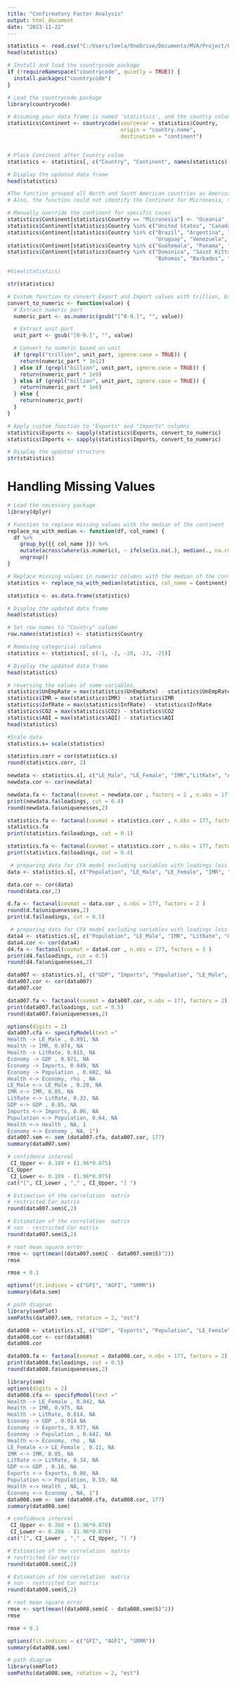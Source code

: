 ---
title: "Confirmatory Factor Analysis"
output: html_document
date: "2023-11-22"
---

```{r}
statistics <- read.csv("C:/Users/leela/OneDrive/Documents/MVA/Project/Full_Dataset.csv")
head(statistics)
```



```{r}
# Install and load the countrycode package
if (!requireNamespace("countrycode", quietly = TRUE)) {
  install.packages("countrycode")
}

# Load the countrycode package
library(countrycode)

# Assuming your data frame is named 'statistics', and the country column is named 'Country'
statistics$Continent <- countrycode(sourcevar = statistics$Country,
                                    origin = "country.name",
                                    destination = "continent")


# Place Continent after Country colum
statistics <- statistics[, c("Country", "Continent", names(statistics)[-c(which(names(statistics) %in% c("Country", "Continent")))])]

# Display the updated data frame
head(statistics)
```

```{r}
#The function grouped all North and South American countries as Americas 
# Also, the function could not identify the Continent for Micronesia, therefore we manually hard-coded these cases.

# Manually override the continent for specific cases
statistics$Continent[statistics$Country == "Micronesia"] <- "Oceania"
statistics$Continent[statistics$Country %in% c("United States", "Canada", "Mexico")] <- "North America"
statistics$Continent[statistics$Country %in% c("Brazil", "Argentina", "Colombia", "Chile", "Peru", "Ecuador", "Bolivia", "Paraguay", "Trinidad and Tobago", 
                                               "Uruguay", "Venezuela", "Guyana", "Suriname", "French Guiana")] <- "South America"
statistics$Continent[statistics$Country %in% c("Guatemala", "Panama", "Costa Rica", "El Salvador", "Honduras", "Nicaragua", "Belize")] <- "Central America"
statistics$Continent[statistics$Country %in% c("Dominica", "Saint Kitts & Nevis", "St. Vincent & Grenadines", "Trinidad and Tobago", "Haiti", 
                                               "Bahamas", "Barbados", "Saint Lucia", "Antigua and Barbuda", "Grenada")] <- "Caribbean"
```


```{r}
#View(statistics)
```



```{r}
str(statistics)
```



```{r}
# Custom function to convert Export and Import values with trillion, billion, million to numeric
convert_to_numeric <- function(value) {
  # Extract numeric part
  numeric_part <- as.numeric(gsub("[^0-9.]", "", value))

  # Extract unit part
  unit_part <- gsub("[0-9.]", "", value)

  # Convert to numeric based on unit
  if (grepl("trillion", unit_part, ignore.case = TRUE)) {
    return(numeric_part * 1e12)
  } else if (grepl("billion", unit_part, ignore.case = TRUE)) {
    return(numeric_part * 1e9)
  } else if (grepl("million", unit_part, ignore.case = TRUE)) {
    return(numeric_part * 1e6)
  } else {
    return(numeric_part)
  }
}

# Apply custom function to "Exports" and "Imports" columns
statistics$Exports <- sapply(statistics$Exports, convert_to_numeric)
statistics$Imports <- sapply(statistics$Imports, convert_to_numeric)

# Display the updated structure
str(statistics)
```



# Handling Missing Values

```{r}

# Load the necessary package
library(dplyr)

# Function to replace missing values with the median of the continent
replace_na_with_median <- function(df, col_name) {
  df %>%
    group_by({{ col_name }}) %>%
    mutate(across(where(is.numeric), ~ ifelse(is.na(.), median(., na.rm = TRUE), .))) %>%
    ungroup()
}

# Replace missing values in numeric columns with the median of the continent
statistics <- replace_na_with_median(statistics, col_name = Continent)

statistics <- as.data.frame(statistics)

# Display the updated data frame
head(statistics)
```


```{r}
# Set row names to "Country" column
row.names(statistics) <- statistics$Country

# Removing categorical columns
statistics <- statistics[, c(-1, -2, -20, -23, -25)] 

# Display the updated data frame
head(statistics)
```

```{r}
# reversing the values of some variables.
statistics$UnEmpRate = max(statistics$UnEmpRate) - statistics$UnEmpRate
statistics$IMR = max(statistics$IMR) - statistics$IMR
statistics$InfRate = max(statistics$InfRate) - statistics$InfRate
statistics$CO2 = max(statistics$CO2) - statistics$CO2
statistics$AQI = max(statistics$AQI) - statistics$AQI
head(statistics)
```



```{r}
#Scale data
statistics.s= scale(statistics)
```


```{r}
statistics.corr = cor(statistics.s)
round(statistics.corr, 2)

newdata <- statistics.s[, c("LE_Male", "LE_Female", "IMR","LitRate", "AQI", "WQI")]
newdata.cor <- cor(newdata)

newdata.fa <- factanal(covmat = newdata.cor , factors = 2 , n.obs = 177)
print(newdata.fa$loadings, cut = 0.4)
round(newdata.fa$uniquenesses,2)

```
```{r}
statistics.fa <- factanal(covmat = statistics.corr , n.obs = 177, factors = 3 , rotation = "varimax")
statistics.fa
print(statistics.fa$loadings, cut = 0.1)
```

```{r}
statistics.fa <- factanal(covmat = statistics.corr , n.obs = 177, factors = 3 )
print(statistics.fa$loadings, cut = 0.4)
```
```{r}
 # preparing data for CFA model excluding variables with loadings less than 0.4 and negative correlations.
data <- statistics.s[, c("Population", "LE_Male", "LE_Female", "IMR", "LitRate", "GDP", "PerCap", "Exports", "Imports", "Ecn_Serv", "AQI", "WQI")]

data.cor <- cor(data)
round(data.cor,2)
```
```{r}
d.fa <- factanal(covmat = data.cor , n.obs = 177, factors = 2 )
round(d.fa$uniquenesses,2)
print(d.fa$loadings, cut = 0.5)

```
```{r}
 # preparing data for CFA model excluding variables with loadings less than 0.4 and negative correlations.
data4 <- statistics.s[, c("Population", "LE_Male", "IMR", "LitRate", "GDP","Imports", "PerCap", "Ecn_Serv", "AQI", "WQI")]
data4.cor <- cor(data4)
d4.fa <- factanal(covmat = data4.cor , n.obs = 177, factors = 3 )
print(d4.fa$loadings, cut = 0.5)
round(d4.fa$uniquenesses,2)

```
```{r}
data007 <- statistics.s[, c("GDP", "Imports", "Population", "LE_Male", "IMR", "LitRate")]
data007.cor <- cor(data007)
data007.cor

data007.fa <- factanal(covmat = data007.cor, n.obs = 177, factors = 2)
print(data007.fa$loadings, cut = 0.5)
round(data007.fa$uniquenesses,2)
```
```{r}
options(digits = 2)
data007.cfa <- specifyModel(text ="
Health -> LE_Male , 0.891, NA
Health -> IMR, 0.974, NA
Health -> LitRate, 0.815, NA
Economy -> GDP , 0.971, NA
Economy -> Imports, 0.949, NA
Economy -> Population , 0.602, NA
Health <-> Economy, rho , NA
LE_Male <-> LE_Male , 0.20, NA
IMR <-> IMR, 0.05, NA
LitRate <-> LitRate, 0.33, NA
GDP <-> GDP , 0.05, NA
Imports <-> Imports, 0.06, NA
Population <-> Population, 0.64, NA
Health <-> Health , NA, 1 
Economy <-> Economy , NA, 1")
data007.sem <- sem (data007.cfa, data007.cor, 177)
summary(data007.sem)
```
```{r}
# confidence interval 
 CI_Upper <- 0.189 + (1.96*0.075)
CI_Upper
 CI_Lower <- 0.189 - (1.96*0.075)
cat("[", CI_Lower , "," , CI_Upper, "] ")
```
```{r}
# Estimation of the correlation  matrix
# restricted Cor matrix
round(data007.sem$C,2)
```
```{r}
# Estimation of the correlation  matrix
# non - restricted Cor matrix
round(data007.sem$S,2)
```
```{r}
# root mean square error
rmse <- sqrt(mean((data007.sem$C - data007.sem$S)^2))
rmse

rmse < 0.1
```
```{r}
options(fit.indices = c("GFI", "AGFI", "SRMR"))
summary(data.sem)
```
```{r}
# path diagram 
library(semPlot)
semPaths(data007.sem, rotation = 2, "est")
```
```{r}
data008 <- statistics.s[, c("GDP", "Exports", "Population", "LE_Female", "IMR", "LitRate")]
data008.cor <- cor(data008)
data008.cor

data008.fa <- factanal(covmat = data008.cor, n.obs = 177, factors = 2)
print(data008.fa$loadings, cut = 0.5)
round(data008.fa$uniquenesses,2)
```


```{r}
library(sem)
options(digits = 2)
data008.cfa <- specifyModel(text ="
Health -> LE_Female , 0.942, NA
Health -> IMR, 0.975, NA
Health -> LitRate, 0.814, NA
Economy -> GDP , 0.914 NA
Economy -> Exports, 0.977, NA
Economy -> Population , 0.642, NA
Health <-> Economy, rho , NA
LE_Female <-> LE_Female , 0.11, NA
IMR <-> IMR, 0.05, NA
LitRate <-> LitRate, 0.34, NA
GDP <-> GDP , 0.16, NA
Exports <-> Exports, 0.00, NA
Population <-> Population, 0.59, NA
Health <-> Health , NA, 1 
Economy <-> Economy , NA, 1")
data008.sem <- sem (data008.cfa, data008.cor, 177)
summary(data008.sem)
```

```{r}
# confidence interval 
 CI_Upper <- 0.268 + (1.96*0.070)
 CI_Lower <- 0.268 - (1.96*0.070)
cat("[", CI_Lower , "," , CI_Upper, "] ")
```
```{r}
# Estimation of the correlation  matrix
# restricted Cor matrix
round(data008.sem$C,2)
```
```{r}
# Estimation of the correlation  matrix
# non - restricted Cor matrix
round(data008.sem$S,2)
```
```{r}
# root mean square error
rmse <- sqrt(mean((data008.sem$C - data008.sem$S)^2))
rmse

rmse < 0.1
```
```{r}
options(fit.indices = c("GFI", "AGFI", "SRMR"))
summary(data008.sem)
```
```{r}
# path diagram 
library(semPlot)
semPaths(data008.sem, rotation = 2, "est")
```

